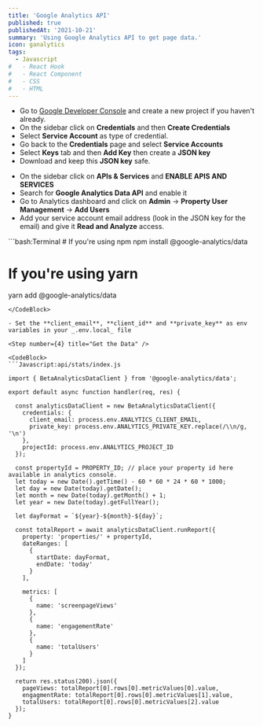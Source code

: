 ```yaml
---
title: 'Google Analytics API'
published: true
publishedAt: '2021-10-21'
summary: 'Using Google Analytics API to get page data.'
icon: ganalytics
tags:
  - Javascript
#   - React Hook
#   - React Component
#   - CSS
#   - HTML
---
```


<Step number={1} title='Create a Google Service Account' />

- Go to [Google Developer Console](https://console.cloud.google.com) and create a new project if you haven't already.
- On the sidebar click on **Credentials** and then **Create Credentials**
- Select **Service Account** as type of credential.
- Go back to the **Credentials** page and select **Service Accounts**
- Select **Keys** tab and then **Add Key** then create a **JSON key**
- Download and keep this **JSON key** safe.

<Step number={2} title='Enable Google Analytics Data API' />

- On the sidebar click on **APIs & Services** and **ENABLE APIS AND SERVICES**
- Search for **Google Analytics Data API** and enable it
- Go to Analytics dashboard and click on **Admin** -> **Property User Management** -> **Add Users**
- Add your service account email address (look in the JSON key for the email) and give it **Read and Analyze** access.

<Step number={3} title='Install the @google-analytics/data package' />

<CodeBlock>
```bash:Terminal
# If you're using npm
npm install @google-analytics/data

# If you're using yarn

yarn add @google-analytics/data

````
</CodeBlock>

- Set the **client_email**, **client_id** and **private_key** as env variables in your _.env.local_ file

<Step number={4} title="Get the Data" />

<CodeBlock>
```Javascript:api/stats/index.js

import { BetaAnalyticsDataClient } from '@google-analytics/data';

export default async function handler(req, res) {

  const analyticsDataClient = new BetaAnalyticsDataClient({
    credentials: {
      client_email: process.env.ANALYTICS_CLIENT_EMAIL,
      private_key: process.env.ANALYTICS_PRIVATE_KEY.replace(/\\n/g, '\n')
    },
    projectId: process.env.ANALYTICS_PROJECT_ID
  });

  const propertyId = PROPERTY_ID; // place your property id here available in analytics console.
  let today = new Date().getTime() - 60 * 60 * 24 * 60 * 1000;
  let day = new Date(today).getDate();
  let month = new Date(today).getMonth() + 1;
  let year = new Date(today).getFullYear();

  let dayFormat = `${year}-${month}-${day}`;

  const totalReport = await analyticsDataClient.runReport({
    property: 'properties/' + propertyId,
    dateRanges: [
      {
        startDate: dayFormat,
        endDate: 'today'
      }
    ],

    metrics: [
      {
        name: 'screenpageViews'
      },
      {
        name: 'engagementRate'
      },
      {
        name: 'totalUsers'
      }
    ]
  });

  return res.status(200).json({
    pageViews: totalReport[0].rows[0].metricValues[0].value,
    engagmentRate: totalReport[0].rows[0].metricValues[1].value,
    totalUsers: totalReport[0].rows[0].metricValues[2].value
  });
}
````

</CodeBlock>
